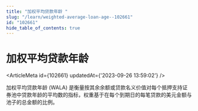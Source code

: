 ```yaml
---
title: "加权平均贷款年龄 "
slug: "/learn/weighted-average-loan-age--102661"
id: "102661"
hide_table_of_contents: true
---
```



# 加权平均贷款年龄 

<ArticleMeta id={102661} updatedAt={'2023-09-26 13:59:02'} />
<div className='border-solid border-b border-t-0 my-4 border-[var(--ifm-color-gray-300)]' />

加权平均贷款年龄 (WALA) 是衡量按其余余额或贷款名义价值对每个抵押支持证券池中贷款年龄的平均数的指标，权重基于在每个到期日的每笔贷款的美元金额与池子的总金额的比例。
